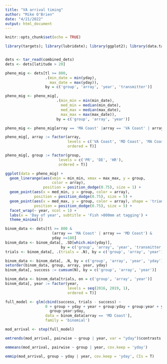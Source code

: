```yaml
---
title: "VA arrival timing"
author: "Mike O'Brien"
date: "4/21/2022"
output: html_document
---
```


```r
knitr::opts_chunk$set(echo = TRUE)
```

```r
library(targets); library(lubridate); library(ggplot2); library(data.table); library(emmeans)


dets <- tar_read(combined_dets)
dets <- dets[latitude > 20]


```
```r
pheno_mig <- dets[tl >= 800,
                  .(min_date = min(yday),
                    max_date = max(yday)),
                  by = c('group', 'array', 'year', 'transmitter')]

pheno_mig <- pheno_mig[, 
                       .(min_min = min(min_date),
                         med_min = median(min_date),
                         med_max = median(max_date),
                         max_max = max(max_date)),
                       by = c('group', 'array', 'year')]

pheno_mig <- pheno_mig[array == 'MA Coast' |array == 'VA Coast' | array == 'MD Coast']

pheno_mig[, array := factor(array,
                            levels = c('VA Coast', 'MD Coast', 'MA Coast'),
                            ordered = T)]

pheno_mig[, group := factor(group,
                        levels = c('PR', 'DE', 'HR'),
                        ordered = T)]

ggplot(data = pheno_mig) +
  geom_linerange(aes(xmin = min_min, xmax = max_max, y = group, 
                     color = array),
                 position = position_dodge(0.75), size = 1) +
  geom_point(aes(x = med_min, y = group, color = array),
             position = position_dodge(0.75), size = 5) +
  geom_point(aes(x = med_max, y = group, color = array), shape = 'triangle',
             position = position_dodge(0.75), size = 5) +
  facet_wrap(~ year, ncol = 1) +
  labs(x = 'Day of year', subtitle = 'Fish >800mm at tagging') +
  theme_minimal()
```




```r
binom_data <- dets[tl >= 800 &
                     (array == 'MA Coast' | array == 'MD Coast') &
                     yday >=188]
binom_data <- binom_data[, .SD[which.min(yday)],
                         by = c('group', 'array', 'year', 'transmitter')]
trials <- binom_data[, .(trials = .N), by = c('group', 'array', 'year')]

binom_data <- binom_data[, .N, by = c('group', 'array', 'year', 'yday')]
setorder(binom_data, group, array, year, yday)
binom_data[, success := cumsum(N), by = c('group', 'array', 'year')]

binom_data <- binom_data[trials, on = c('group', 'array', 'year')]
binom_data[, year := factor(year,
                            levels = seq(2016, 2019, 1),
                            ordered = T)]

full_model <- glm(cbind(success, trials - success) ~
                  0 + group + yday + year + group:yday + group:year + year:yday +
                    group:year:yday,
                  data = binom_data[array == 'MD Coast'],
                  family = 'binomial')

mod_arrival <- step(full_model)
```


```r
emtrends(mod_arrival, pairwise ~ group | year, var = "yday")$contrasts

emmeans(mod_arrival, pairwise ~ group | year, cov.keep = 'yday')

emmip(mod_arrival, group ~ yday | year, cov.keep = 'yday', CIs = T)
```

